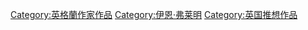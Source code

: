 [[Category:英格蘭作家作品|Category:英格蘭作家作品]]
[[Category:伊恩·弗莱明|Category:伊恩·弗莱明]]
[[Category:英国推想作品|Category:英国推想作品]]